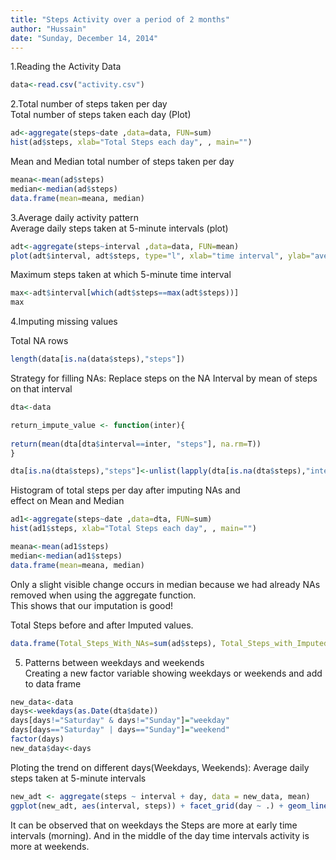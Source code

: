 ```yaml
---
title: "Steps Activity over a period of 2 months"
author: "Hussain"
date: "Sunday, December 14, 2014"
---
```




1.Reading the Activity Data
```r
data<-read.csv("activity.csv")

```

2.Total number of steps taken per day  
Total number of steps taken each day (Plot)
```r
ad<-aggregate(steps~date ,data=data, FUN=sum)
hist(ad$steps, xlab="Total Steps each day", , main="")
```

Mean and Median total number of steps taken per day
```r
meana<-mean(ad$steps)
median<-median(ad$steps)
data.frame(mean=meana, median)
```

  
  
  
3.Average daily activity pattern  
Average daily steps taken at 5-minute intervals (plot)
```r
adt<-aggregate(steps~interval ,data=data, FUN=mean)
plot(adt$interval, adt$steps, type="l", xlab="time interval", ylab="average steps")
```

Maximum steps taken at which 5-minute time interval
```r
max<-adt$interval[which(adt$steps==max(adt$steps))]
max
```
  
  
  
  
4.Imputing missing values  
  
Total NA rows
```r
length(data[is.na(data$steps),"steps"])
```

Strategy for filling NAs: 
Replace steps on the NA Interval by mean of steps on that interval  
```r
dta<-data

return_impute_value <- function(inter){
    
return(mean(dta[dta$interval==inter, "steps"], na.rm=T))
}

dta[is.na(dta$steps),"steps"]<-unlist(lapply(dta[is.na(dta$steps),"interval"], return_impute_value), recursive =T)

```
  
Histogram of total steps per day after imputing NAs and  
effect on Mean and Median

```r
ad1<-aggregate(steps~date ,data=dta, FUN=sum)
hist(ad1$steps, xlab="Total Steps each day", , main="")
```

  
```r
meana<-mean(ad1$steps)
median<-median(ad1$steps)
data.frame(mean=meana, median)
```
Only a slight visible change occurs in median because we had already NAs removed when using the aggregate function.  
This shows that our imputation is good!  
  
  
  
  Total Steps before and after Imputed values. 
```r
data.frame(Total_Steps_With_NAs=sum(ad$steps), Total_Steps_with_Imputed_Values=sum(ad1$steps))
```

5. Patterns between weekdays and weekends  
Creating a new factor variable showing weekdays or weekends and add to data frame
```r
new_data<-data
days<-weekdays(as.Date(dta$date))
days[days!="Saturday" & days!="Sunday"]="weekday"
days[days=="Saturday" | days=="Sunday"]="weekend"
factor(days)
new_data$day<-days
```
  
  Ploting the trend on different days(Weekdays, Weekends): Average daily steps taken at 5-minute intervals
```r
new_adt <- aggregate(steps ~ interval + day, data = new_data, mean)
ggplot(new_adt, aes(interval, steps)) + facet_grid(day ~ .) + geom_line() +  xlab("5-minute interval") + ylab("Number of steps")
```
  
  It can be observed that on weekdays the Steps are more at early time intervals (morning). And in the middle of the day time intervals activity is more at weekends.